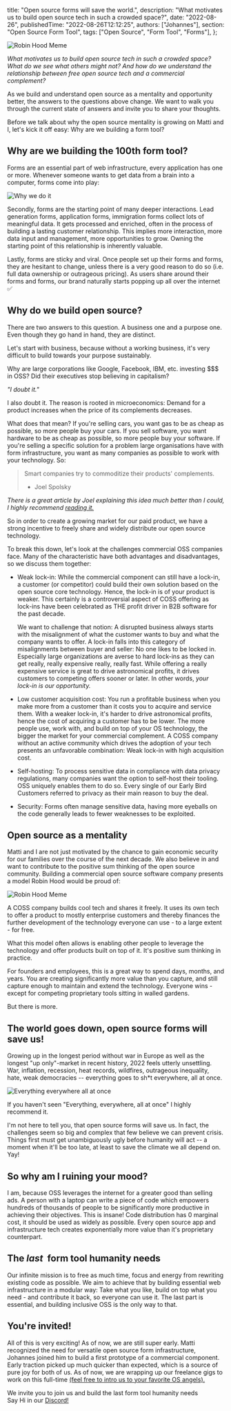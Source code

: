 
  title: "Open source forms will save the world.",
  description: "What motivates us to build open source tech in such a crowded space?",
  date: "2022-08-26",
  publishedTime: "2022-08-26T12:12:25",
  authors: ["Johannes"],
  section: "Open Source Form Tool",
  tags: ["Open Source", "Form Tool", "Forms"],
};

<AuthorBox name="Johannes" title="Co-Founder" date="April 7th, 2023" duration="4" />

<Image src={RobinHoodMeme} alt="Robin Hood Meme" className="rounded-lg w-full" />

_What motivates us to build open source tech in such a crowded space? What do we see what others might not? And how do we understand the relationship between free open source tech and a commercial complement?_

As we build and understand open source as a mentality and opportunity better, the answers to the questions above change. We want to walk you through the current state of answers and invite you to share your thoughts.

Before we talk about why the open source mentality is growing on Matti and I, let's kick it off easy: Why are we building a form tool?

## Why are we building the 100th form tool?

Forms are an essential part of web infrastructure, every application has one or more. Whenever someone wants to get data from a brain into a computer, forms come into play:

<Image src={WhyWeDoIt} alt="Why we do it" className="rounded-lg w-full" />

Secondly, forms are the starting point of many deeper interactions. Lead generation forms, application forms, immigration forms collect lots of meaningful data. It gets processed and enriched, often in the process of building a lasting customer relationship. This implies more interaction, more data input and management, more opportunities to grow. Owning the starting point of this relationship is inherently valuable.

Lastly, forms are sticky and viral. Once people set up their forms and forms, they are hesitant to change, unless there is a very good reason to do so (i.e. full data ownership or outrageous pricing). As users share around their forms and forms, our brand naturally starts popping up all over the internet ✅

## Why do we build open source?

There are two answers to this question. A business one and a purpose one. Even though they go hand in hand, they are distinct.

Let's start with business, because without a working business, it's very difficult to build towards your purpose sustainably.

Why are large corporations like Google, Facebook, IBM, etc. investing $$$ in OSS? Did their executives stop believing in capitalism?

<ResponsiveEmbed
  src="https://www.youtube-nocookie.com/embed/j4ovbmsp6p0?start=9"
  allowFullScreen
  className="rounded-lg w-full"
/>

_"I doubt it."_

I also doubt it. The reason is rooted in microeconomics: Demand for a product increases when the price of its complements decreases.

What does that mean? If you're selling cars, you want gas to be as cheap as possible, so more people buy your cars. If you sell software, you want hardware to be as cheap as possible, so more people buy your software. If you're selling a specific solution for a problem large organisations have with form infrastructure, you want as many companies as possible to work with your technology. So:

> Smart companies try to commoditize their products' complements.
>
> - Joel Spolsky

_There is a great article by Joel explaining this idea much better than I could, I highly recommend [reading it.](https://www.joelonsoftware.com/2002/06/12/strategy-letter-v/)_

So in order to create a growing market for our paid product, we have a strong incentive to freely share and widely distribute our open source technology.

To break this down, let's look at the challenges commercial OSS companies face. Many of the characteristic have both advantages and disadvantages, so we discuss them together:

- Weak lock-in: While the commercial component can still have a lock-in, a customer (or competitor) could build their own solution based on the open source core technology. Hence, the lock-in is of your product is weaker. This certainly is a controversial aspect of COSS offering as lock-ins have been celebrated as THE profit driver in B2B software for the past decade.

  We want to challenge that notion: A disrupted business always starts with the misalignment of what the customer wants to buy and what the company wants to offer. A lock-in falls into this category of misalignments between buyer and seller: No one likes to be locked in. Especially large organizations are averse to hard lock-ins as they can get really, really expensive really, really fast. While offering a really expensive service is great to drive astronomical profits, it drives customers to competing offers sooner or later. In other words, *your lock-in is our opportunity.*

- Low customer acquisition cost: You run a profitable business when you make more from a customer than it costs you to acquire and service them. With a weaker lock-in, it's harder to drive astronomical profits, hence the cost of acquiring a customer has to be lower. The more people use, work with, and build on top of your OS technology, the bigger the market for your commercial complement. A COSS company without an active community which drives the adoption of your tech presents an unfavorable combination: Weak lock-in with high acquisition cost.
- Self-hosting: To process sensitive data in compliance with data privacy regulations, many companies want the option to self-host their tooling. OSS uniquely enables them to do so. Every single of our Early Bird Customers referred to privacy as their main reason to buy the deal.
- Security: Forms often manage sensitive data, having more eyeballs on the code generally leads to fewer weaknesses to be exploited.

## Open source as a mentality

Matti and I are not just motivated by the chance to gain economic security for our families over the course of the next decade. We also believe in and want to contribute to the positive sum thinking of the open source community. Building a commercial open source software company presents a model Robin Hood would be proud of:

<Image src={RobinHoodMeme} alt="Robin Hood Meme" className="rounded-lg w-full" />

A COSS company builds cool tech and shares it freely. It uses its own tech to offer a product to mostly enterprise customers and thereby finances the further development of the technology everyone can use - to a large extent - for free.

What this model often allows is enabling other people to leverage the technology and offer products built on top of it. It's positive sum thinking in practice.

For founders and employees, this is a great way to spend days, months, and years. You are creating significantly more value than you capture, and still capture enough to maintain and extend the technology. Everyone wins - except for competing proprietary tools sitting in walled gardens.

But there is more.

## The world goes down, open source forms will save us!

Growing up in the longest period without war in Europe as well as the longest "up only"-market in recent history, 2022 feels utterly unsettling. War, inflation, recession, heat records, wildfires, outrageous inequality, hate, weak democracies -- everything goes to sh\*t everywhere, all at once.

<Image src={EverythinEverywhereAllAtOnce} alt="Everything everywhere all at once" className="rounded-lg w-full" />

If you haven't seen "Everything, everywhere, all at once" I highly recommend it.

I'm not here to tell you, that open source forms will save us. In fact, the challenges seem so big and complex that few believe we can prevent crisis. Things first must get unambiguously ugly before humanity will act -- a moment when it'll be too late, at least to save the climate we all depend on. Yay!

## So why am I ruining your mood?

I am, because OSS leverages the internet for a greater good than selling ads. A person with a laptop can write a piece of code which empowers hundreds of thousands of people to be significantly more productive in achieving their objectives. This is insane! Code distribution has 0 marginal cost, it should be used as widely as possible. Every open source app and infrastructure tech creates exponentially more value than it's proprietary counterpart.

## The *last*  form tool humanity needs

Our infinite mission is to free as much time, focus and energy from rewriting existing code as possible. We aim to achieve that by building essential web infrastructure in a modular way: Take what you like, build on top what you need - and contribute it back, so everyone can use it. The last part is essential, and building inclusive OSS is the only way to that.

## You're invited!

All of this is very exciting! As of now, we are still super early. Matti recognized the need for versatile open source form infrastructure, Johannes joined him to build a first prototype of a commercial component. Early traction picked up much quicker than expected, which is a source of pure joy for both of us. As of now, we are wrapping up our freelance gigs to work on this full-time [(feel free to intro us to your favorite OS angels).](mailto:johannes@snoopforms.com)

We invite you to join us and build the last form tool humanity needs <br/>
Say Hi in our [Discord!](https://snoopforms.com/discord)

